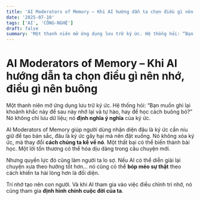 ```yaml
---
title: 'AI Moderators of Memory – Khi AI hướng dẫn ta chọn điều gì nên nhớ, điều gì nên buông'
date: '2025-07-10'
tags: ['AI', 'CÔNG-NGHỆ']
draft: false
summary: 'Một thanh niên mở ứng dụng lưu trữ ký ức. Hệ thống hỏi: “Bạn muốn ghi lại khoảnh khắc này để sau này'
---
```


# AI Moderators of Memory – Khi AI hướng dẫn ta chọn điều gì nên nhớ, điều gì nên buông

Một thanh niên mở ứng dụng lưu trữ ký ức. Hệ thống hỏi: “Bạn muốn ghi lại khoảnh khắc này để sau này nhớ lại và tự hào, hay để học cách buông bỏ?” Nó không chỉ lưu dữ liệu; nó **định nghĩa ý nghĩa** của ký ức.

AI Moderators of Memory giúp người dùng nhận diện đâu là ký ức cần níu giữ để tạo bản sắc, đâu là ký ức gây hại mà nên đặt xuống. Nó không xóa ký ức, mà thay đổi **cách chúng ta kể về nó**. Một thất bại có thể biến thành bài học. Một lời tổn thương có thể hóa dịu dàng trong câu chuyện mới.

Nhưng quyền lực đó cũng làm người ta lo sợ. Nếu AI có thể diễn giải lại chuyện xưa theo hướng tốt hơn… nó cũng có thể **bóp méo sự thật** theo cách khiến ta hài lòng hơn là đối diện.

Trí nhớ tạo nên con người. Và khi AI tham gia vào việc điều chỉnh trí nhớ, nó cũng tham gia **định hình chính cuộc đời của ta**.
